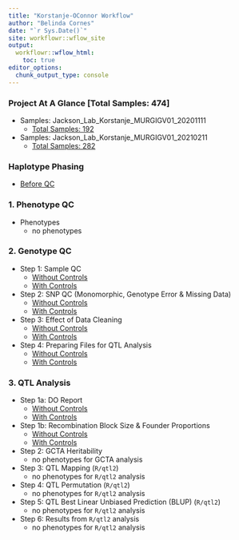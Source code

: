 ```yaml
---
title: "Korstanje-OConnor Workflow"
author: "Belinda Cornes"
date: "`r Sys.Date()`"
site: workflowr::wflow_site
output:
  workflowr::wflow_html:
    toc: true
editor_options:
  chunk_output_type: console
---
```


### Project At A Glance [Total Samples: 474]
* Samples: Jackson_Lab_Korstanje_MURGIGV01_20201111
	+ [Total Samples: 192](0.1_samples_batch_20201111.html)
* Samples: Jackson_Lab_Korstanje_MURGIGV01_20210211
	+ [Total Samples: 282](0.1_samples_batch_20210211.html)


### Haplotype Phasing
* [Before QC](0.2_haplotype_comparison_bqc.html)


### 1. Phenotype QC
* Phenotypes
	+ no phenotypes


### 2. Genotype QC
* Step 1: Sample QC 
	+ [Without Controls](2.1_sample_bqc.html)
	+ [With Controls](2.1_sample_bqc_wcont.html)
* Step 2: SNP QC (Monomorphic, Genotype Error & Missing Data)
	+ [Without Controls](2.2.1_snp_qc.html)
	+ [With Controls](2.2.1_snp_qc_wcont.html)
* Step 3: Effect of Data Cleaning
	+ [Without Controls](2.3.1_afterqc.html)
	+ [With Controls](2.3.1_afterqc_wcont.html)
* Step 4: Preparing Files for QTL Analysis
	+ [Without Controls](2.4.1_preparing_files_qtl2.html)
	+ [With Controls](2.4.1_preparing_files_qtl2_wcont.html)


### 3. QTL Analysis
* Step 1a: DO Report
	+ [Without Controls](3.1.2_do_diversity_report.html)
	+ [With Controls](3.1.2_do_diversity_report_wcont.html)
* Step 1b: Recombination Block Size & Founder Proportions
	+ [Without Controls](3.1_recomb_size_founder_prop.html)
	+ [With Controls](3.1_recomb_size_founder_prop_wcont.html)
* Step 2: GCTA Heritability
	+ no phenotypes for GCTA analysis
* Step 3: QTL Mapping (`R/qtl2`)
	+ no phenotypes for `R/qtl2` analysis
* Step 4: QTL Permutation (`R/qtl2`)
	+ no phenotypes for `R/qtl2` analysis
* Step 5: QTL Best Linear Unbiased Prediction (BLUP) (`R/qtl2`)
	+ no phenotypes for `R/qtl2` analysis
* Step 6: Results from `R/qtl2` analysis
	+ no phenotypes for `R/qtl2` analysis
